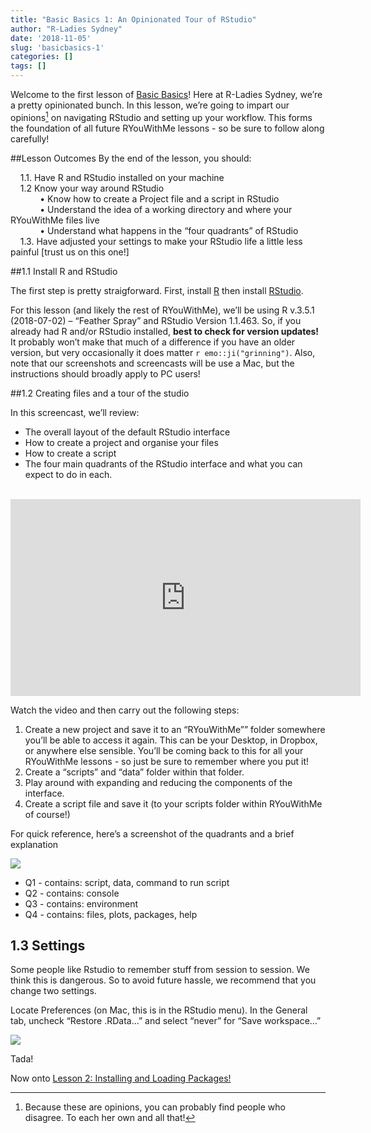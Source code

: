 ```yaml
---
title: "Basic Basics 1: An Opinionated Tour of RStudio"
author: "R-Ladies Sydney"
date: '2018-11-05'
slug: 'basicbasics-1'
categories: []
tags: []
---
```


Welcome to the first lesson of [Basic Basics](/post/2018/11/05/basicbasics/)! Here at R-Ladies Sydney, we're a pretty opinionated bunch. In this lesson, we're going to impart our opinions^[Because these are opinions, you can probably find people who disagree. To each her own and all that!] on navigating RStudio and setting up your workflow. This forms the foundation of all future RYouWithMe lessons - so be sure to follow along carefully!

##Lesson Outcomes
By the end of the lesson, you should:

|     1.1. Have R and RStudio installed on your machine
|     1.2  Know your way around RStudio 
|             • Know how to create a Project file and a script in RStudio
|             • Understand the idea of a working directory and where your RYouWithMe files live
|             • Understand what happens in the "four quadrants" of RStudio
|     1.3. Have adjusted your settings to make your RStudio life a little less painful [trust us on this one!]

##1.1 Install R and RStudio

The first step is pretty straigforward. First, install [R](https://cloud.r-project.org/) then install [RStudio](https://www.rstudio.com/products/rstudio/download/#download). 

For this lesson (and likely the rest of RYouWithMe), we'll be using R v.3.5.1 (2018-07-02) -- "Feather Spray" and RStudio Version 1.1.463. So, if you already had R and/or RStudio installed, **best to check for version updates!** It probably won't make that much of a difference if you have an older version, but very occasionally it does matter `r emo::ji("grinning")`. Also, note that our screenshots and screencasts will be use a Mac, but the instructions should broadly apply to PC users!

##1.2 Creating files and a tour of the studio

In this screencast, we'll review:  

  * The overall layout of the default RStudio interface
  * How to create a project and organise your files
  * How to create a script
  * The four main quadrants of the RStudio interface and what you can expect to do in each.

<br>
<iframe width="560" height="315" src="https://www.youtube.com/embed/kfcX5DEMAp4?rel=0&modestbranding=1" frameborder="0" allow="accelerometer; autoplay; encrypted-media; gyroscope; picture-in-picture" allowfullscreen></iframe>

Watch the video and then carry out the following steps:

1. Create a new project and save it to an "RYouWithMe"" folder somewhere you'll be able to access it again. This can be your Desktop, in Dropbox, or anywhere else sensible. You'll be coming back to this for all your RYouWithMe lessons - so just be sure to remember where you put it!
2. Create a "scripts" and "data" folder within that folder.
3. Play around with expanding and reducing the components of the interface.
4. Create a script file and save it (to your scripts folder within RYouWithMe of course!)

For quick reference, here's a screenshot of the quadrants and a brief explanation

![](/post/2018-11-05-basicbasics-1_files/quadrants.jpg)


  * Q1 - contains: script, data, command to run script
  * Q2 - contains: console
  * Q3 - contains: environment
  * Q4 - contains: files, plots, packages, help

## 1.3 Settings

Some people like Rstudio to remember stuff from session to session. We think this is dangerous. So to avoid future hassle, we recommend that you change two settings. 

Locate Preferences (on Mac, this is in the RStudio menu). In the General tab, uncheck "Restore .RData..."  and select "never" for "Save workspace..."

![](/post/2018-11-05-basicbasics-1_files/settings.jpg)

Tada! 

Now onto [Lesson 2: Installing and Loading Packages!](/post/2018/11/05/basicbasics-2/)

